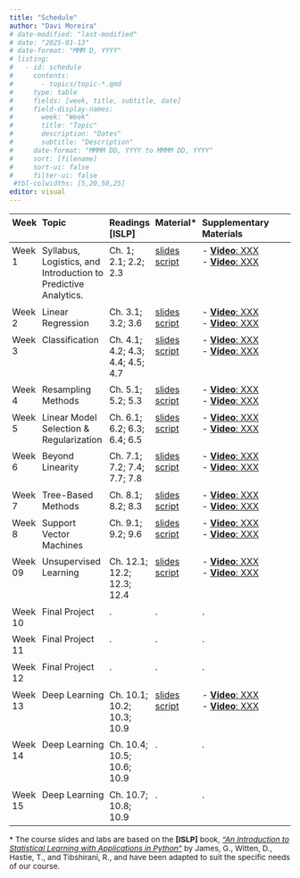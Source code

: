 ```yaml
---
title: "Schedule"
author: "Davi Moreira"
# date-modified: "last-modified"
# date: "2025-01-13"
# date-format: "MMM D, YYYY"
# listing:
#   - id: schedule
#     contents:
#       - topics/topic-*.qmd
#     type: table
#     fields: [week, title, subtitle, date]
#     field-display-names:
#       week: "Week"
#       title: "Topic"
#       description: "Dates"
#       subtitle: "Description"
#     date-format: "MMMM DD, YYYY to MMMM DD, YYYY"
#     sort: [filename]
#     sort-ui: false
#     filter-ui: false
 #tbl-colwidths: [5,20,50,25]
editor: visual
---
```


<style>
  .overflow-table {
    font-size: 0.85rem; /* Smaller font for compact display */
    width: 100%; /* Ensure the table fits within page width */
    line-height: 1.2; /* Tighter line spacing */
  }
  .overflow-table th, .overflow-table td {
    padding: 0.3rem; /* Reduce padding for compact layout */
    text-align: left; /* Left-align for readability */
    word-wrap: break-word; /* Wrap long text within cells */
    vertical-align: top; /* Align cell content to the top */
  }
  .overflow-table th:nth-child(1), .overflow-table td:nth-child(1) {
    width: 7%; /* Increase width of the first column */
  }
  .below-table {
    font-size: 0.85rem; /* Match the font size of the table */
    line-height: 1.2; /* Match line height */
    margin-top: 1rem; /* Add spacing above the text */
  }
</style>

::: {.overflow-table}
| Week  | Topic                                         | Readings [ISLP] |Material*   | Supplementary Materials            | 
|-------|-----------------------------------------------|------------|------------|-------------------------------------------------------------------------------------------------|
| Week 1| Syllabus, Logistics, and Introduction to Predictive Analytics. | Ch. 1; 2.1; 2.2; 2.3 | [slides](/lecture_slides/01_introduction/01_introduction.html){target="_blank"}<br>[script](/lecture_slides/01_introduction/01_introduction.R) | - [**Video**: XXX](#){target="_blank"}<br>- [**Video**: XXX](#){target="_blank"}|         
| Week 2| Linear Regression             | Ch. 3.1; 3.2; 3.6 | [slides](/lecture_slides/03_linear_regression/03_linear_regression.html){target="_blank"}<br>[script](/lecture_slides/03_linear_regression/03_linear_regression.R)    | - [**Video**: XXX](#){target="_blank"}<br>- [**Video**: XXX](#){target="_blank"}|
| Week 3| Classification                   | Ch. 4.1; 4.2; 4.3; 4.4; 4.5; 4.7 | [slides](/lecture_slides/04_classification/04_classification.html){target="_blank"}<br>[script](/lecture_slides/04_classification/04_classification.R)    | - [**Video**: XXX](#){target="_blank"}<br>- [**Video**: XXX](#){target="_blank"} |                      
|Week 4| Resampling Methods                   | Ch. 5.1; 5.2; 5.3 | [slides](/lecture_slides/05_resampling_methods/05_resampling_methods.html){target="_blank"}<br>[script](/lecture_slides/05_resampling_methods/05_resampling_methods.R)    | - [**Video**: XXX](#){target="_blank"}<br>- [**Video**: XXX](#){target="_blank"} |                      
|Week 5| Linear Model Selection & Regularization    | Ch. 6.1; 6.2; 6.3; 6.4; 6.5 | [slides](/lecture_slides/06_model_selection/06_model_selection.html){target="_blank"}<br>[script](/lecture_slides/06_model_selection/06_model_selection.R)    | - [**Video**: XXX](#){target="_blank"}<br>- [**Video**: XXX](#){target="_blank"}  |                      
|Week 6| Beyond Linearity           | Ch. 7.1; 7.2; 7.4; 7.7; 7.8 | [slides](/lecture_slides/07_beyond_linearity/07_beyond_linearity.html){target="_blank"}<br>[script](/lecture_slides/07_beyond_linearity/07_beyond_linearity.R)  | - [**Video**: XXX](#){target="_blank"}<br>- [**Video**: XXX](#){target="_blank"} |               
|Week 7| Tree-Based Methods              | Ch. 8.1; 8.2; 8.3 | [slides](/lecture_slides/07_supervised_learning_regression/07_supervised_learning_regression.html){target="_blank"}<br>[script](/lecture_slides/07_supervised_learning_regression/07_supervised_learning_regression.R)    | - [**Video**: XXX](#){target="_blank"}<br>- [**Video**: XXX](#){target="_blank"} |                      
|Week 8| Support Vector Machines | Ch. 9.1; 9.2; 9.6 | [slides](/lecture_slides/08_tree_based_methods/08_tree_based_methods.html){target="_blank"}<br>[script](/lecture_slides/08_tree_based_methods/08_tree_based_methods.R) | - [**Video**: XXX](#){target="_blank"}<br>- [**Video**: XXX](#){target="_blank"}   |               
|Week 09| Unsupervised Learning         | Ch. 12.1; 12.2; 12.3; 12.4 | [slides](/lecture_slides/12_unsupervised_learning/12_unsupervised_learning.html){target="_blank"}<br>[script](/lecture_slides/12_unsupervised_learning/12_unsupervised_learning.R)   | - [**Video**: XXX](#){target="_blank"}<br>- [**Video**: XXX](#){target="_blank"} |                      
|Week 10| Final Project          | . | . | . | 
|Week 11| Final Project          | . | . | . | 
|Week 12| Final Project          | . | . | . | 
|Week 13| Deep Learning          | Ch. 10.1; 10.2; 10.3; 10.9 | [slides](/lecture_slides/10_deep_learning/10_deep_learning.html){target="_blank"}<br>[script](/lecture_slides/10_deep_learning/10_deep_learning.R)   | - [**Video**: XXX](#){target="_blank"}<br>- [**Video**: XXX](#){target="_blank"}  |           
|Week 14| Deep Learning          | Ch. 10.4;  10.5; 10.6;  10.9 | .   | . | 
|Week 15| Deep Learning          | Ch. 10.7; 10.8; 10.9 | .   | . | 

\* The course slides and labs are based on the **[ISLP]** book, *["An Introduction to Statistical Learning with Applications in Python"](https://www.statlearning.com/){target="_blank"}* by James, G., Witten, D., Hastie, T., and Tibshirani, R., and have been adapted to suit the specific needs of our course.

:::
